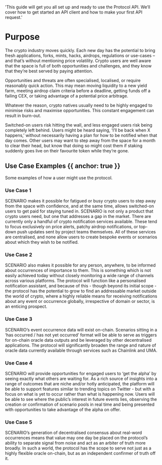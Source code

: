   'This guide will get you all set up and ready to use the Protocol API. We’ll cover how to get started an API client and how to make your first API request.'

# Purpose

The crypto industry moves quickly. Each new day has the potential to bring fresh applications, forks, mints, hacks, airdrops, regulations or use-cases – and that’s without mentioning price volatility. Crypto users are well aware that the space is full of both opportunities and challenges, and they know that they’re best served by paying attention. 

Opportunities and threats are often specialised, localised, or require reasonably quick action. This may mean moving liquidity to a new yield farm, meeting airdrop claim criteria before a deadline, getting funds off a failing CEX, or taking advantage of a potential price arbitrage. 

Whatever the reason, crypto natives usually need to be highly engaged to minimise risks and maximise opportunities. This constant engagement can result in burn-out.

Switched-on users risk hitting the wall, and less engaged users risk being completely left behind. Users might be heard saying, ‘I’ll be back when X happens,’ without necessarily having a plan for how to be notified when that day comes. Other users may want to step away from the space for a month to clear their head, but know that doing so might cost them if staking suddenly goes live on their favourite token while they’re gone.

## Use Case Examples {{ anchor: true }}

Some examples of how a user might use the protocol.

### Use Case 1

SCENARIO makes it possible for fatigued or busy crypto users to step away from the space with confidence, and at the same time, allows switched-on users to get paid for staying tuned in. SCENARIO is not only a product that crypto users need, but one that addresses a gap in the market. There are currently only a handful of crypto notification services available. These tend to focus exclusively on price alerts, patchy airdrop notifications, or top-down push updates sent by project teams themselves. All of these services are centralised, and none allow users to create bespoke events or scenarios about which they wish to be notified.

### Use Case 2

SCENARIO also makes it possible for any person, anywhere, to be informed about occurrences of importance to them. This is something which is not easily achieved today without closely monitoring a wide range of channels across various platforms. The protocol will function like a personalised notification assistant, and because of this - though beyond its initial scope - the protocol has the potential to grow to find an addressable market outside the world of crypto, where a highly reliable means for receiving notifications about any event or occurrence globally, irrespective of domain or sector, is an enticing prospect. 

### Use Case 3

SCENARIO’s event occurrence data will exist on-chain. Scenarios sitting in a ‘has occurred / has not yet occurred’ format will be able to serve as triggers for on-chain oracle data outputs and be leveraged by other decentralised applications. The protocol will significantly broaden the range and nature of oracle data currently available through services such as Chainlink and UMA.

### Use Case 4

SCENARIO will provide opportunities for engaged users to ‘get the alpha’ by seeing exactly what others are waiting for. As a rich source of insights into a range of outcomes that are niche and/or hotly anticipated, the platform will be able to support features similar to trending topics on Twitter - but with a focus on what is yet to occur rather than what is happening now. Users will be able to see where the public’s interest in future events lies, observing the creation or confirmation of scenario pools in real time and being presented with opportunities to take advantage of the alpha on offer.

### Use Case 5

SCENARIO’s generation of decentralised consensus about real-word occurrences means that value may one day be placed on the protocol’s ability to separate signal from noise and act as an arbiter of truth more broadly. In such a world, the protocol has the scope to serve not just as a highly flexible oracle on-chain, but as an independent confirmer of truth off it. 